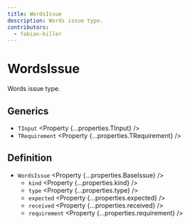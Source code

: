 ```yaml
---
title: WordsIssue
description: Words issue type.
contributors:
  - fabian-hiller
---
```



# WordsIssue

Words issue type.

## Generics

- `TInput` <Property {...properties.TInput} />
- `TRequirement` <Property {...properties.TRequirement} />

## Definition

- `WordsIssue` <Property {...properties.BaseIssue} />
  - `kind` <Property {...properties.kind} />
  - `type` <Property {...properties.type} />
  - `expected` <Property {...properties.expected} />
  - `received` <Property {...properties.received} />
  - `requirement` <Property {...properties.requirement} />
